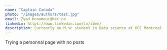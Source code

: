 ```yaml
---
name: "Captain Canada"
photo: "/images/authors/test.jpg"
email: Zyad.benameur@hec.ca
linkedin: https://www.linkedin.com/in/zben/
description: Currently an M.sc student in Data science at HEC Montreal
---
```

Trying a personnal page with no posts